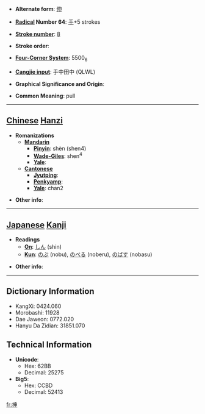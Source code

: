 * '''Alternate form''': [[伸]]

* '''[[Wiktionary:Chinese radical index| Radical]] Number 64''': [[Wiktionary:Chinese radical index 手|手]]+5 strokes

* '''[[Wiktionary:Chinese total strokes index|Stroke number]]''': [[Wiktionary:Chinese total strokes index 8|8]]

* '''Stroke order''': 

* '''[[Wiktionary:Chinese four corner index|Four-Corner System]]''': 5500<sub>6</sub>

* '''[[Wiktionary:Chinese Cangjie index|Cangjie input]]''': 手中田中 (QLWL)

* '''Graphical Significance and Origin''': 

* '''Common Meaning''': pull

----

== [[Chinese]] [[Hanzi]] ==

* '''Romanizations'''
** '''[[Mandarin]]'''
*** '''[[Pinyin]]''': shèn (shen4)
*** '''[[Wade-Giles]]''': shen<sup>4</sup>
*** '''[[Yale]]''': 
** '''[[Cantonese]]'''
*** '''[[Jyutping]]''':
*** '''[[Penkyamp]]''': 
*** '''[[Yale]]''': chan2

* '''Other info''': 

----

== [[Japanese]] [[Kanji]] ==

* '''Readings'''
** '''[[On]]''': [[しん]] (shin)
** '''[[Kun]]''': [[のぶ]] (nobu), [[のべる]] (noberu), [[のばす]] (nobasu)

* '''Other info''':  

----

== Dictionary Information ==

* KangXi: 0424.060
* Morobashi: 11928
* Dae Jaweon: 0772.020
* Hanyu Da Zidian: 31851.070

== Technical Information ==

* '''Unicode''':
** Hex: 62BB
** Decimal: 25275
* '''Big5''':
** Hex: CCBD
** Decimal: 52413

[[fr:抻]]